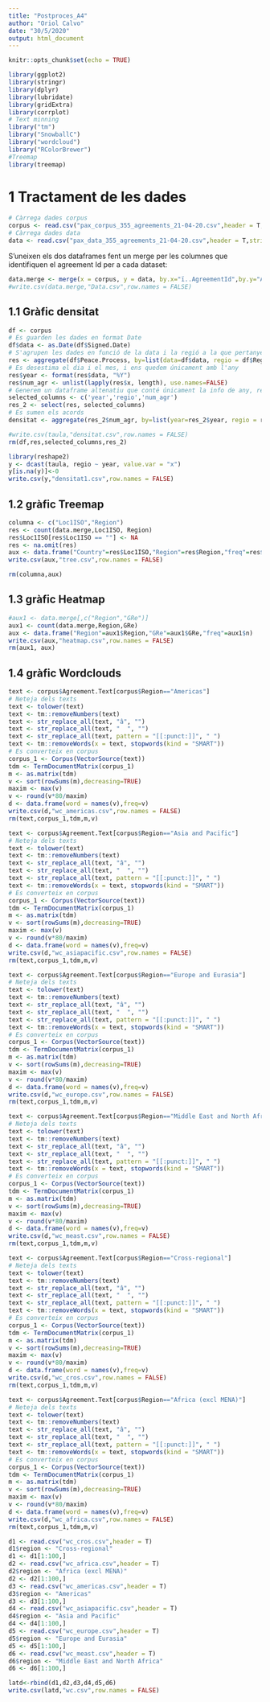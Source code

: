 ---
title: "Postproces_A4"
author: "Oriol Calvo"
date: "30/5/2020"
output: html_document
---

```{r setup, include=FALSE}
knitr::opts_chunk$set(echo = TRUE)
```

```{r message=FALSE, warning=FALSE}
library(ggplot2)
library(stringr)
library(dplyr)
library(lubridate)
library(gridExtra)
library(corrplot)
# Text minning
library("tm")
library("SnowballC")
library("wordcloud")
library("RColorBrewer")
#Treemap
library(treemap)
```


# 1 Tractament de les dades

```{r}
# Càrrega dades corpus
corpus <- read.csv("pax_corpus_355_agreements_21-04-20.csv",header = T,stringsAsFactors = T)
# Càrrega dades data
data <- read.csv("pax_data_355_agreements_21-04-20.csv",header = T,stringsAsFactors = T)
```

S'uneixen els dos dataframes fent un merge per les columnes que identifiquen el agreement Id per a cada dataset:
```{r}
data.merge <- merge(x = corpus, y = data, by.x="ï..AgreementId",by.y="AgtId")
#write.csv(data.merge,"Data.csv",row.names = FALSE)
```

## 1.1 Gràfic densitat

```{r}
df <- corpus
# Es guarden les dades en format Date
df$data <- as.Date(df$Signed.Date)
# S'agrupen les dades en funció de la data i la regió a la que pertanyen
res <- aggregate(df$Peace.Process, by=list(data=df$data, regio = df$Region), FUN=unique)
# Es desestima el dia i el mes, i ens quedem únicament amb l'any
res$year <- format(res$data, "%Y")
res$num_agr <- unlist(lapply(res$x, length), use.names=FALSE)
# Generem un dataframe altenatiu que conté únicament la info de any, regió i nombre d'acords signats
selected_columns <- c('year','regio','num_agr')
res_2 <- select(res, selected_columns)
# Es sumen els acords
densitat <- aggregate(res_2$num_agr, by=list(year=res_2$year, regio = res_2$regio), FUN=sum)

#write.csv(taula,"densitat.csv",row.names = FALSE)
rm(df,res,selected_columns,res_2)
```

```{r}
library(reshape2)
y <- dcast(taula, regio ~ year, value.var = "x")
y[is.na(y)]<-0
write.csv(y,"densitat1.csv",row.names = FALSE)
```

## 1.2 gràfic Treemap

```{r}
columna <- c("Loc1ISO","Region")
res <- count(data.merge,Loc1ISO, Region)
res$Loc1ISO[res$Loc1ISO == ""] <- NA
res <- na.omit(res)
aux <- data.frame("Country"=res$Loc1ISO,"Region"=res$Region,"freq"=res$n)
write.csv(aux,"tree.csv",row.names = FALSE)

rm(columna,aux)
```

## 1.3 gràfic Heatmap
```{r}
#aux1 <- data.merge[,c("Region","GRe")]
aux1 <- count(data.merge,Region,GRe)
aux <- data.frame("Region"=aux1$Region,"GRe"=aux1$GRe,"freq"=aux1$n)
write.csv(aux,"heatmap.csv",row.names = FALSE)
rm(aux1, aux)
```

## 1.4 gràfic Wordclouds
```{r}
text <- corpus$Agreement.Text[corpus$Region=="Americas"]
# Neteja dels texts
text <- tolower(text)
text <- tm::removeNumbers(text)
text <- str_replace_all(text, "â", "")
text <- str_replace_all(text, "  ", "")
text <- str_replace_all(text, pattern = "[[:punct:]]", " ")
text <- tm::removeWords(x = text, stopwords(kind = "SMART"))
# Es converteix en corpus
corpus_1 <- Corpus(VectorSource(text))
tdm <- TermDocumentMatrix(corpus_1) 
m <- as.matrix(tdm)
v <- sort(rowSums(m),decreasing=TRUE)
maxim <- max(v)
v <- round(v*80/maxim)
d <- data.frame(word = names(v),freq=v)
write.csv(d,"wc_americas.csv",row.names = FALSE)
rm(text,corpus_1,tdm,m,v)
```

```{r}
text <- corpus$Agreement.Text[corpus$Region=="Asia and Pacific"]
# Neteja dels texts
text <- tolower(text)
text <- tm::removeNumbers(text)
text <- str_replace_all(text, "â", "")
text <- str_replace_all(text, "  ", "")
text <- str_replace_all(text, pattern = "[[:punct:]]", " ")
text <- tm::removeWords(x = text, stopwords(kind = "SMART"))
# Es converteix en corpus
corpus_1 <- Corpus(VectorSource(text))
tdm <- TermDocumentMatrix(corpus_1) 
m <- as.matrix(tdm)
v <- sort(rowSums(m),decreasing=TRUE)
maxim <- max(v)
v <- round(v*80/maxim)
d <- data.frame(word = names(v),freq=v)
write.csv(d,"wc_asiapacific.csv",row.names = FALSE)
rm(text,corpus_1,tdm,m,v)
```

```{r}
text <- corpus$Agreement.Text[corpus$Region=="Europe and Eurasia"]
# Neteja dels texts
text <- tolower(text)
text <- tm::removeNumbers(text)
text <- str_replace_all(text, "â", "")
text <- str_replace_all(text, "  ", "")
text <- str_replace_all(text, pattern = "[[:punct:]]", " ")
text <- tm::removeWords(x = text, stopwords(kind = "SMART"))
# Es converteix en corpus
corpus_1 <- Corpus(VectorSource(text))
tdm <- TermDocumentMatrix(corpus_1) 
m <- as.matrix(tdm)
v <- sort(rowSums(m),decreasing=TRUE)
maxim <- max(v)
v <- round(v*80/maxim)
d <- data.frame(word = names(v),freq=v)
write.csv(d,"wc_europe.csv",row.names = FALSE)
rm(text,corpus_1,tdm,m,v)
```

```{r}
text <- corpus$Agreement.Text[corpus$Region=="Middle East and North Africa"]
# Neteja dels texts
text <- tolower(text)
text <- tm::removeNumbers(text)
text <- str_replace_all(text, "â", "")
text <- str_replace_all(text, "  ", "")
text <- str_replace_all(text, pattern = "[[:punct:]]", " ")
text <- tm::removeWords(x = text, stopwords(kind = "SMART"))
# Es converteix en corpus
corpus_1 <- Corpus(VectorSource(text))
tdm <- TermDocumentMatrix(corpus_1) 
m <- as.matrix(tdm)
v <- sort(rowSums(m),decreasing=TRUE)
maxim <- max(v)
v <- round(v*80/maxim)
d <- data.frame(word = names(v),freq=v)
write.csv(d,"wc_meast.csv",row.names = FALSE)
rm(text,corpus_1,tdm,m,v)
```

```{r}
text <- corpus$Agreement.Text[corpus$Region=="Cross-regional"]
# Neteja dels texts
text <- tolower(text)
text <- tm::removeNumbers(text)
text <- str_replace_all(text, "â", "")
text <- str_replace_all(text, "  ", "")
text <- str_replace_all(text, pattern = "[[:punct:]]", " ")
text <- tm::removeWords(x = text, stopwords(kind = "SMART"))
# Es converteix en corpus
corpus_1 <- Corpus(VectorSource(text))
tdm <- TermDocumentMatrix(corpus_1) 
m <- as.matrix(tdm)
v <- sort(rowSums(m),decreasing=TRUE)
maxim <- max(v)
v <- round(v*80/maxim)
d <- data.frame(word = names(v),freq=v)
write.csv(d,"wc_cros.csv",row.names = FALSE)
rm(text,corpus_1,tdm,m,v)
```

```{r}
text <- corpus$Agreement.Text[corpus$Region=="Africa (excl MENA)"]
# Neteja dels texts
text <- tolower(text)
text <- tm::removeNumbers(text)
text <- str_replace_all(text, "â", "")
text <- str_replace_all(text, "  ", "")
text <- str_replace_all(text, pattern = "[[:punct:]]", " ")
text <- tm::removeWords(x = text, stopwords(kind = "SMART"))
# Es converteix en corpus
corpus_1 <- Corpus(VectorSource(text))
tdm <- TermDocumentMatrix(corpus_1) 
m <- as.matrix(tdm)
v <- sort(rowSums(m),decreasing=TRUE)
maxim <- max(v)
v <- round(v*80/maxim)
d <- data.frame(word = names(v),freq=v)
write.csv(d,"wc_africa.csv",row.names = FALSE)
rm(text,corpus_1,tdm,m,v)
```

```{r}
d1 <- read.csv("wc_cros.csv",header = T)
d1$region <- "Cross-regional"
d1 <- d1[1:100,]
d2 <- read.csv("wc_africa.csv",header = T)
d2$region <- "Africa (excl MENA)"
d2 <- d2[1:100,]
d3 <- read.csv("wc_americas.csv",header = T)
d3$region <- "Americas"
d3 <- d3[1:100,]
d4 <- read.csv("wc_asiapacific.csv",header = T)
d4$region <- "Asia and Pacific"
d4 <- d4[1:100,]
d5 <- read.csv("wc_europe.csv",header = T)
d5$region <- "Europe and Eurasia"
d5 <- d5[1:100,]
d6 <- read.csv("wc_meast.csv",header = T)
d6$region <- "Middle East and North Africa"
d6 <- d6[1:100,]
```

```{r}
latd<-rbind(d1,d2,d3,d4,d5,d6)
write.csv(latd,"wc.csv",row.names = FALSE)
```


